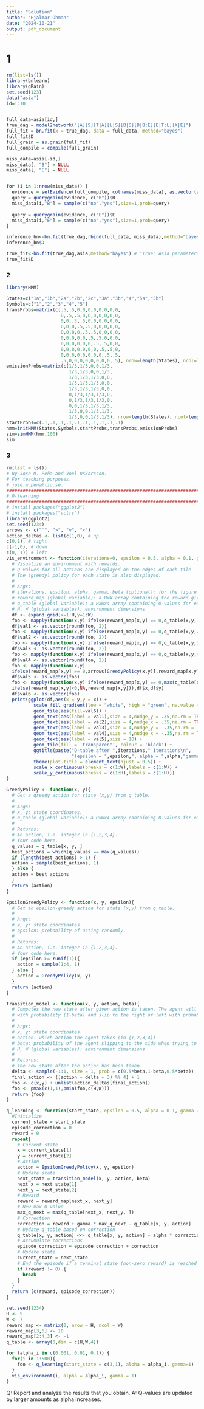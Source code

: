 ```yaml
---
title: "Solution"
author: "Hjalmar Öhman"
date: "2024-10-21"
output: pdf_document
---
```


# 1

```r
rm(list=ls())
library(bnlearn)
library(gRain)
set.seed(123)
data("asia")
id=1:10


full_data=asia[id,]
true_dag = model2network("[A][S][T|A][L|S][B|S][D|B:E][E|T:L][X|E]")
full_fit = bn.fit(x = true_dag, data = full_data, method="bayes")
full_fit$D
full_grain = as.grain(full_fit)
full_compile = compile(full_grain)

miss_data=asia[-id,]
miss_data[, "B"] = NULL
miss_data[, "E"] = NULL


for (i in 1:nrow(miss_data)) {
  evidence = setEvidence(full_compile, colnames(miss_data), as.vector(as.matrix(miss_data[i, ])))
  query = querygrain(evidence, c("B"))$B
  miss_data[i,"B"] = sample(c("no","yes"),size=1,prob=query)
  
  query = querygrain(evidence, c("E"))$E
  miss_data[i,"E"] = sample(c("no","yes"),size=1,prob=query)
}

inference_bn<-bn.fit(true_dag,rbind(full_data, miss_data),method="bayes") # Imputed parameters
inference_bn$D

true_fit<-bn.fit(true_dag,asia,method="bayes") # "True" Asia parameters
true_fit$D
```

### 2 

```r
library(HMM)

States=c("1a","1b","2a","2b","2c","3a","3b","4","5a","5b")
Symbols=c("1","2","3","4","5")
transProbs=matrix(c(.5,.5,0,0,0,0,0,0,0,0,
                    0,.5,.5,0,0,0,0,0,0,0,
                    0,0,.5,.5,0,0,0,0,0,0,
                    0,0,0,.5,.5,0,0,0,0,0,
                    0,0,0,0,.5,.5,0,0,0,0,
                    0,0,0,0,0,.5,.5,0,0,0,
                    0,0,0,0,0,0,.5,.5,0,0,
                    0,0,0,0,0,0,0,.5,.5,0,
                    0,0,0,0,0,0,0,0,.5,.5,
                    .5,0,0,0,0,0,0,0,0,.5), nrow=length(States), ncol=length(States), byrow = TRUE)
emissionProbs=matrix(c(1/3,1/3,0,0,1/3,
                       1/3,1/3,0,0,1/3,
                       1/3,1/3,1/3,0,0,
                       1/3,1/3,1/3,0,0,
                       1/3,1/3,1/3,0,0,
                       0,1/3,1/3,1/3,0,
                       0,1/3,1/3,1/3,0,
                       0,0,1/3,1/3,1/3,
                       1/3,0,0,1/3,1/3,
                       1/3,0,0,1/3,1/3), nrow=length(States), ncol=length(Symbols), byrow = TRUE)
startProbs=c(.1,.1,.1,.1,.1,.1,.1,.1,.1,.1)
hmm=initHMM(States,Symbols,startProbs,transProbs,emissionProbs)
sim=simHMM(hmm,100)
sim
```

### 3 
```r
rm(list = ls())
# By Jose M. Peña and Joel Oskarsson.
# For teaching purposes.
# jose.m.pena@liu.se.
#####################################################################################################
# Q-learning
#####################################################################################################
# install.packages("ggplot2")
# install.packages("vctrs")
library(ggplot2)
set.seed(1234)
arrows <- c("ˆ", ">", "v", "<")
action_deltas <- list(c(1,0), # up
c(0,1), # right
c(-1,0), # down
c(0,-1)) # left
vis_environment <- function(iterations=0, epsilon = 0.5, alpha = 0.1, gamma = 0.95, beta = 0){
  # Visualize an environment with rewards.
  # Q-values for all actions are displayed on the edges of each tile.
  # The (greedy) policy for each state is also displayed.
  #
  # Args:
  # iterations, epsilon, alpha, gamma, beta (optional): for the figure title.
  # reward_map (global variable): a HxW array containing the reward given at each state.
  # q_table (global variable): a HxWx4 array containing Q-values for each state-action pair.
  # H, W (global variables): environment dimensions.
  df <- expand.grid(x=1:H,y=1:W)
  foo <- mapply(function(x,y) ifelse(reward_map[x,y] == 0,q_table[x,y,1],NA),df$x,df$y)
  df$val1 <- as.vector(round(foo, 2))
  foo <- mapply(function(x,y) ifelse(reward_map[x,y] == 0,q_table[x,y,2],NA),df$x,df$y)
  df$val2 <- as.vector(round(foo, 2))
  foo <- mapply(function(x,y) ifelse(reward_map[x,y] == 0,q_table[x,y,3],NA),df$x,df$y)
  df$val3 <- as.vector(round(foo, 2))
  foo <- mapply(function(x,y) ifelse(reward_map[x,y] == 0,q_table[x,y,4],NA),df$x,df$y)
  df$val4 <- as.vector(round(foo, 2))
  foo <- mapply(function(x,y)
  ifelse(reward_map[x,y] == 0,arrows[GreedyPolicy(x,y)],reward_map[x,y]),df$x,df$y)
  df$val5 <- as.vector(foo)
  foo <- mapply(function(x,y) ifelse(reward_map[x,y] == 0,max(q_table[x,y,]),
  ifelse(reward_map[x,y]<0,NA,reward_map[x,y])),df$x,df$y)
  df$val6 <- as.vector(foo)
  print(ggplot(df,aes(x = y,y = x)) +
          scale_fill_gradient(low = "white", high = "green", na.value = "red", name = "") +
          geom_tile(aes(fill=val6)) +
          geom_text(aes(label = val1),size = 4,nudge_y = .35,na.rm = TRUE) +
          geom_text(aes(label = val2),size = 4,nudge_x = .35,na.rm = TRUE) +
          geom_text(aes(label = val3),size = 4,nudge_y = -.35,na.rm = TRUE) +
          geom_text(aes(label = val4),size = 4,nudge_x = -.35,na.rm = TRUE) +
          geom_text(aes(label = val5),size = 10) +
          geom_tile(fill = 'transparent', colour = 'black') +
          ggtitle(paste("Q-table after ",iterations," iterations\n",
                        "(epsilon = ",epsilon,", alpha = ",alpha,"gamma = ",gamma,", beta = ",beta,")")) +
          theme(plot.title = element_text(hjust = 0.5)) +
          scale_x_continuous(breaks = c(1:W),labels = c(1:W)) +
          scale_y_continuous(breaks = c(1:H),labels = c(1:H)))
}

GreedyPolicy <- function(x, y){
  # Get a greedy action for state (x,y) from q_table.
  #
  # Args:
  # x, y: state coordinates.
  # q_table (global variable): a HxWx4 array containing Q-values for each state-action pair.
  #
  # Returns:
  # An action, i.e. integer in {1,2,3,4}.
  # Your code here.
  q_values = q_table[x, y, ]
  best_actions = which(q_values == max(q_values))
  if (length(best_actions) > 1) {
  action = sample(best_actions, 1)
  } else {
  action = best_actions
  }
  return (action)
}

EpsilonGreedyPolicy <- function(x, y, epsilon){
  # Get an epsilon-greedy action for state (x,y) from q_table.
  #
  # Args:
  # x, y: state coordinates.
  # epsilon: probability of acting randomly.
  #
  # Returns:
  # An action, i.e. integer in {1,2,3,4}.
  # Your code here.
  if (epsilon >= runif(1)){
    action = sample(1:4, 1)
  } else {
    action = GreedyPolicy(x, y)
  }
  return (action)
}

transition_model <- function(x, y, action, beta){
  # Computes the new state after given action is taken. The agent will follow the action
  # with probability (1-beta) and slip to the right or left with probability beta/2 each.
  #
  # Args:
  # x, y: state coordinates.
  # action: which action the agent takes (in {1,2,3,4}).
  # beta: probability of the agent slipping to the side when trying to move.
  # H, W (global variables): environment dimensions.
  #
  # Returns:
  # The new state after the action has been taken.
  delta <- sample(-1:1, size = 1, prob = c(0.5*beta,1-beta,0.5*beta))
  final_action <- ((action + delta + 3) %% 4) + 1
  foo <- c(x,y) + unlist(action_deltas[final_action])
  foo <- pmax(c(1,1),pmin(foo,c(H,W)))
  return (foo)
}

q_learning <- function(start_state, epsilon = 0.5, alpha = 0.1, gamma = 0.95, beta = 0){
  #Initialize
  current_state = start_state
  episode_correction = 0
  reward = 0
  repeat{
    # Current state
    x = current_state[1]
    y = current_state[2]
    # Action
    action = EpsilonGreedyPolicy(x, y, epsilon)
    # Update state
    next_state = transition_model(x, y, action, beta)
    next_x = next_state[1]
    next_y = next_state[2]
    # Reward
    reward = reward_map[next_x, next_y]
    # New max Q value
    max_q_next = max(q_table[next_x, next_y, ])
    # Correction
    correction = reward + gamma * max_q_next - q_table[x, y, action]
    # Update q_table based on correction
    q_table[x, y, action] <<- q_table[x, y, action] + alpha * correction
    # Accumulate corrections
    episode_correction = episode_correction + correction
    # Update state
    current_state = next_state
    # End the episode if a terminal state (non-zero reward) is reached
    if (reward != 0) {
      break
    }
  }
  return (c(reward, episode_correction))
}

set.seed(1234)
H <- 5
W <- 7
reward_map <- matrix(0, nrow = H, ncol = W)
reward_map[3,6] <- 10
reward_map[2:4,3] <- -1
q_table <- array(0,dim = c(H,W,4))

for (alpha_i in c(0.001, 0.01, 0.1)) {
  for(i in 1:500){
    foo <- q_learning(start_state = c(3,1), alpha = alpha_i, gamma=1)
  }
  vis_environment(i, alpha = alpha_i, gamma = 1)
}

```
Q: Report and analyze the results that you obtain.
A: Q-values are updated by larger amounts as alpha increases.